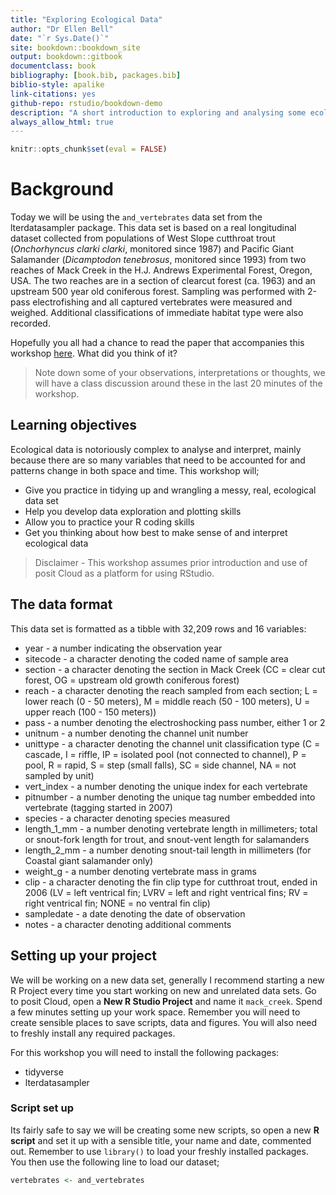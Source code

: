 ```yaml
--- 
title: "Exploring Ecological Data"
author: "Dr Ellen Bell"
date: "`r Sys.Date()`"
site: bookdown::bookdown_site
output: bookdown::gitbook
documentclass: book
bibliography: [book.bib, packages.bib]
biblio-style: apalike
link-citations: yes
github-repo: rstudio/bookdown-demo
description: "A short introduction to exploring and analysing some ecological data"
always_allow_html: true
---
```


```r
knitr::opts_chunk$set(eval = FALSE)
```

# Background

Today we will be using the `and_vertebrates` data set from the lterdatasampler package. This data set is based on a real longitudinal dataset collected from populations of West Slope cutthroat trout (*Onchorhyncus clarki clarki*, monitored since 1987) and Pacific Giant Salamander (*Dicamptodon tenebrosus*, monitored since 1993) from two reaches of Mack Creek in the H.J. Andrews Experimental Forest, Oregon, USA. The two reaches are in a section of clearcut forest (ca. 1963) and an upstream 500 year old coniferous forest. Sampling was performed with 2-pass electrofishing and all captured vertebrates were measured and weighed. Additional classifications of immediate habitat type were also recorded. 

Hopefully you all had a chance to read the paper that accompanies this workshop [here](https://esajournals.onlinelibrary.wiley.com/doi/full/10.1002/ecs2.1845). What did you think of it?

> Note down some of your observations, interpretations or thoughts, we will have a class discussion around these in the last 20 minutes of the workshop.

## Learning objectives 

Ecological data is notoriously complex to analyse and interpret, mainly because there are so many variables that need to be accounted for and patterns change in both space and time. This workshop will;

* Give you practice in tidying up and wrangling a messy, real, ecological data set
* Help you develop data exploration and plotting skills
* Allow you to practice your R coding skills
* Get you thinking about how best to make sense of and interpret ecological data

> Disclaimer - This workshop assumes prior introduction and use of posit Cloud as a platform for using RStudio. 

## The data format


This data set is formatted as a tibble with 32,209 rows and 16 variables:

* year - a number indicating the observation year
* sitecode - a character denoting the coded name of sample area
* section - a character denoting the section in Mack Creek (CC = clear cut forest, OG = upstream old growth coniferous forest)
* reach - a character denoting the reach sampled from each section; L = lower reach (0 - 50 meters), M = middle reach (50 - 100 meters), U = upper reach (100 - 150 meters))
* pass - a number denoting the electroshocking pass number, either 1 or 2
* unitnum - a number denoting the channel unit number
* unittype - a character denoting the channel unit classification type (C = cascade, I = riffle, IP = isolated pool (not connected to channel), P = pool, R = rapid, S = step (small falls), SC = side channel, NA = not sampled by unit)
* vert_index - a number denoting the unique index for each vertebrate
* pitnumber - a number denoting the unique tag number embedded into vertebrate (tagging started in 2007)
* species - a character denoting species measured
* length_1_mm - a number denoting vertebrate length in millimeters; total or snout-fork length for trout, and snout-vent length for salamanders
* length_2_mm - a number denoting snout-tail length in millimeters (for Coastal giant salamander only)
* weight_g - a number denoting vertebrate mass in grams
* clip - a character denoting the fin clip type for cutthroat trout, ended in 2006 (LV = left ventrical fin; LVRV = left and right ventrical fins; RV = right ventrical fin; NONE = no ventral fin clip)
* sampledate - a date denoting the date of observation
* notes - a character denoting additional comments

## Setting up your project

We will be working on a new data set, generally I recommend starting a new R Project every time you start working on new and unrelated data sets. Go to posit Cloud, open a **New R Studio Project** and name it `mack_creek`. Spend a few minutes setting up your work space. Remember you will need to create sensible places to save scripts, data and figures. You will also need to freshly install any required packages. 

For this workshop you will need to install the following packages:

* tidyverse
* lterdatasampler

### Script set up

Its fairly safe to say we will be creating some new scripts, so open a new **R script** and set it up with a sensible title, your name and date, commented out. Remember to use `library()` to load your freshly installed packages. You then use the following line to load our dataset;

```r
vertebrates <- and_vertebrates
```




